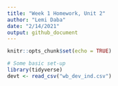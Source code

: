```yaml
---
title: "Week 1 Homework, Unit 2"
author: "Lemi Daba"
date: "2/14/2021"
output: github_document
---
```


```r
knitr::opts_chunk$set(echo = TRUE)
```


```r
# Some basic set-up
library(tidyverse)
devt <- read_csv("wb_dev_ind.csv")
```